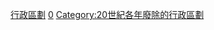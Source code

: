 {{Cat topic in year| topic=廢除的行政區劃|year=1930}}
[[Category:1930年廢除|行政區劃]]
[[Category:1930年代廢除的行政區劃|0]]
[[Category:20世紀各年廢除的行政區劃|Category:20世紀各年廢除的行政區劃]]